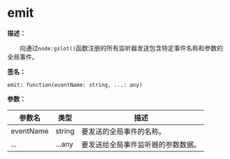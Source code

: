 # emit

**描述：**

&emsp;&emsp;向通过`node:gslot()`函数注册的所有监听器发送包含特定事件名称和参数的全局事件。

**签名：**
```tl
emit: function(eventName: string, ...: any)
```

**参数：**

| 参数名 | 类型 | 描述 |
| --- | --- | --- |
| eventName | string | 要发送的全局事件的名称。 |
| ... | ...any | 要发送给全局事件监听器的参数数据。 |